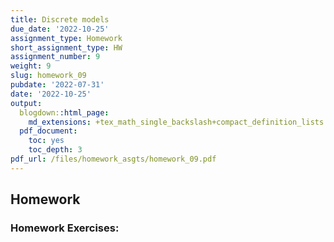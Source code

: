 ```yaml
---
title: Discrete models
due_date: '2022-10-25'
assignment_type: Homework
short_assignment_type: HW
assignment_number: 9
weight: 9
slug: homework_09
pubdate: '2022-07-31'
date: '2022-10-25'
output:
  blogdown::html_page:
    md_extensions: +tex_math_single_backslash+compact_definition_lists
  pdf_document:
    toc: yes
    toc_depth: 3
pdf_url: /files/homework_asgts/homework_09.pdf
---
```

## Homework

### Homework Exercises:

